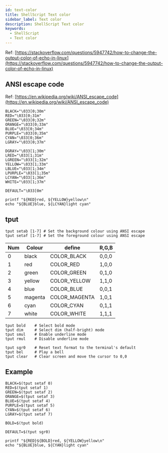 ```yaml
---
id: text-color
title: ShellScript Text color
sidebar_label: Text color
description: ShellScript Text color
keywords:
  - ShellScript
  - Text color
---
```


Ref: [https://stackoverflow.com/questions/5947742/how-to-change-the-output-color-of-echo-in-linux](https://stackoverflow.com/questions/5947742/how-to-change-the-output-color-of-echo-in-linux)

## ANSI escape code

Ref: [https://en.wikipedia.org/wiki/ANSI_escape_code](https://en.wikipedia.org/wiki/ANSI_escape_code)

```shell
BLACK="\033[0;30m"
RED="\033[0;31m"
GREEN="\033[0;32m"
ORANGE="\033[0;33m"
BLUE="\033[0;34m"
PURPLE="\033[0;35m"
CYAN="\033[0;36m"
LGRAY="\033[0;37m"

DGRAY="\033[1;30m"
LRED="\033[1;31m"
LGREEN="\033[1;32m"
YELLOW="\033[1;33m"
LBLUE="\033[1;34m"
LPURPLE="\033[1;35m"
LCYAN="\033[1;36m"
WHITE="\033[1;37m"

DEFAULT="\033[0m"

printf "${RED}red, ${YELLOW}yellow\n"
echo "${BLUE}blue, ${LCYAN}light cyan"
```

## tput

```shell
tput setab [1-7] # Set the background colour using ANSI escape
tput setaf [1-7] # Set the foreground colour using ANSI escape
```

| Num | Colour  | define        | R,G,B |
| --- | ------- | ------------- | ----- |
| 0   | black   | COLOR_BLACK   | 0,0,0 |
| 1   | red     | COLOR_RED     | 1,0,0 |
| 2   | green   | COLOR_GREEN   | 0,1,0 |
| 3   | yellow  | COLOR_YELLOW  | 1,1,0 |
| 4   | blue    | COLOR_BLUE    | 0,0,1 |
| 5   | magenta | COLOR_MAGENTA | 1,0,1 |
| 6   | cyan    | COLOR_CYAN    | 0,1,1 |
| 7   | white   | COLOR_WHITE   | 1,1,1 |

```shell
tput bold    # Select bold mode
tput dim     # Select dim (half-bright) mode
tput smul    # Enable underline mode
tput rmul    # Disable underline mode
```

```shell
tput sgr0    # Reset text format to the terminal's default
tput bel     # Play a bell
tput clear   # Clear screen and move the cursor to 0,0
```

## Example

```shell
BLACK=$(tput setaf 0)
RED=$(tput setaf 1)
GREEN=$(tput setaf 2)
ORANGE=$(tput setaf 3)
BLUE=$(tput setaf 4)
PURPLE=$(tput setaf 5)
CYAN=$(tput setaf 6)
LGRAY=$(tput setaf 7)

BOLD=$(tput bold)

DEFAULT=$(tput sgr0)

printf "${RED}${BOLD}red, ${YELLOW}yellow\n"
echo "${BLUE}blue, ${CYAN}light cyan"
```
